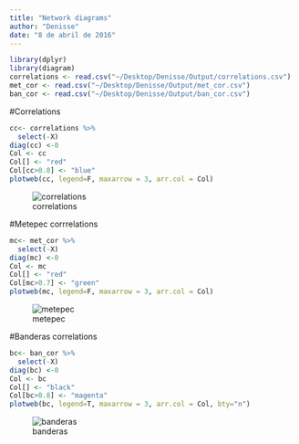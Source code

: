 ```yaml
---
title: "Network diagrams"
author: "Denisse"
date: "8 de abril de 2016"
---
```


```r
library(dplyr)
library(diagram)
correlations <- read.csv("~/Desktop/Denisse/Output/correlations.csv")
met_cor <- read.csv("~/Desktop/Denisse/Output/met_cor.csv")
ban_cor <- read.csv("~/Desktop/Denisse/Output/ban_cor.csv")
```

#Correlations

```r
cc<- correlations %>%
  select(-X)
diag(cc) <-0
Col <- cc
Col[] <- "red"
Col[cc>0.8] <- "blue"
plotweb(cc, legend=F, maxarrow = 3, arr.col = Col)
```
![correlations](correlations.png)


#Metepec corrrelations

```r
mc<- met_cor %>%
  select(-X)
diag(mc) <-0
Col <- mc
Col[] <- "red"
Col[mc>0.7] <- "green"
plotweb(mc, legend=F, maxarrow = 3, arr.col = Col)
```
![metepec](met_cor.png)


#Banderas correlations

```r
bc<- ban_cor %>%
  select(-X)
diag(bc) <-0
Col <- bc
Col[] <- "black"
Col[bc>0.8] <- "magenta"
plotweb(bc, legend=T, maxarrow = 3, arr.col = Col, bty="n")
```
![banderas](ban_cor.png)
